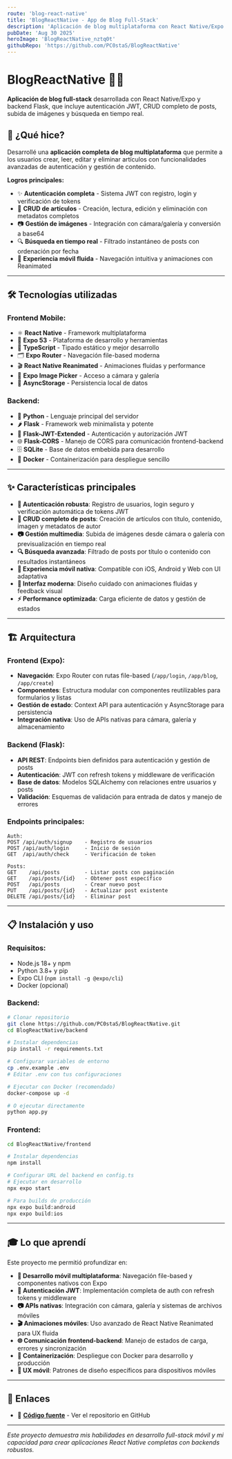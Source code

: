 ```yaml
---
route: 'blog-react-native'
title: 'BlogReactNative - App de Blog Full‑Stack'
description: 'Aplicación de blog multiplataforma con React Native/Expo y backend Flask: autenticación JWT, CRUD de posts, subida de imágenes y búsqueda.'
pubDate: 'Aug 30 2025'
heroImage: 'BlogReactNative_nztq0t'
githubRepo: 'https://github.com/PC0staS/BlogReactNative'
---
```


# BlogReactNative 📱📝

**Aplicación de blog full-stack** desarrollada con React Native/Expo y backend Flask, que incluye autenticación JWT, CRUD completo de posts, subida de imágenes y búsqueda en tiempo real.

## 🚀 ¿Qué hice?

Desarrollé una **aplicación completa de blog multiplataforma** que permite a los usuarios crear, leer, editar y eliminar artículos con funcionalidades avanzadas de autenticación y gestión de contenido.

**Logros principales:**
- ✨ **Autenticación completa** - Sistema JWT con registro, login y verificación de tokens
- 📝 **CRUD de artículos** - Creación, lectura, edición y eliminación con metadatos completos
- 📷 **Gestión de imágenes** - Integración con cámara/galería y conversión a base64
- 🔍 **Búsqueda en tiempo real** - Filtrado instantáneo de posts con ordenación por fecha
- 📱 **Experiencia móvil fluida** - Navegación intuitiva y animaciones con Reanimated

---

## 🛠️ Tecnologías utilizadas

### Frontend Mobile:
- ⚛️ **React Native** - Framework multiplataforma
- 📱 **Expo 53** - Plataforma de desarrollo y herramientas
- 🔷 **TypeScript** - Tipado estático y mejor desarrollo
- 🗂️ **Expo Router** - Navegación file-based moderna
- 🎬 **React Native Reanimated** - Animaciones fluidas y performance
- 📸 **Expo Image Picker** - Acceso a cámara y galería
- 💾 **AsyncStorage** - Persistencia local de datos

### Backend:
- 🐍 **Python** - Lenguaje principal del servidor
- 🌶️ **Flask** - Framework web minimalista y potente
- 🔑 **Flask-JWT-Extended** - Autenticación y autorización JWT
- 🌐 **Flask-CORS** - Manejo de CORS para comunicación frontend-backend
- 🗄️ **SQLite** - Base de datos embebida para desarrollo
- 🐳 **Docker** - Containerización para despliegue sencillo

---

## ✨ Características principales

- **🔐 Autenticación robusta**: Registro de usuarios, login seguro y verificación automática de tokens JWT
- **📝 CRUD completo de posts**: Creación de artículos con título, contenido, imagen y metadatos de autor
- **📷 Gestión multimedia**: Subida de imágenes desde cámara o galería con previsualización en tiempo real
- **🔍 Búsqueda avanzada**: Filtrado de posts por título o contenido con resultados instantáneos
- **📱 Experiencia móvil nativa**: Compatible con iOS, Android y Web con UI adaptativa
- **🎨 Interfaz moderna**: Diseño cuidado con animaciones fluidas y feedback visual
- **⚡ Performance optimizada**: Carga eficiente de datos y gestión de estados

---

## 🏗️ Arquitectura

### Frontend (Expo):
- **Navegación**: Expo Router con rutas file-based (`/app/login`, `/app/blog`, `/app/create`)
- **Componentes**: Estructura modular con componentes reutilizables para formularios y listas
- **Gestión de estado**: Context API para autenticación y AsyncStorage para persistencia
- **Integración nativa**: Uso de APIs nativas para cámara, galería y almacenamiento

### Backend (Flask):
- **API REST**: Endpoints bien definidos para autenticación y gestión de posts
- **Autenticación**: JWT con refresh tokens y middleware de verificación
- **Base de datos**: Modelos SQLAlchemy con relaciones entre usuarios y posts
- **Validación**: Esquemas de validación para entrada de datos y manejo de errores

### Endpoints principales:
```
Auth:
POST /api/auth/signup    - Registro de usuarios
POST /api/auth/login     - Inicio de sesión
GET  /api/auth/check     - Verificación de token

Posts:
GET    /api/posts        - Listar posts con paginación
GET    /api/posts/{id}   - Obtener post específico
POST   /api/posts        - Crear nuevo post
PUT    /api/posts/{id}   - Actualizar post existente
DELETE /api/posts/{id}   - Eliminar post
```

---

## 📋 Instalación y uso

### Requisitos:
- Node.js 18+ y npm
- Python 3.8+ y pip
- Expo CLI (`npm install -g @expo/cli`)
- Docker (opcional)

### Backend:
```bash
# Clonar repositorio
git clone https://github.com/PC0staS/BlogReactNative.git
cd BlogReactNative/backend

# Instalar dependencias
pip install -r requirements.txt

# Configurar variables de entorno
cp .env.example .env
# Editar .env con tus configuraciones

# Ejecutar con Docker (recomendado)
docker-compose up -d

# O ejecutar directamente
python app.py
```

### Frontend:
```bash
cd BlogReactNative/frontend

# Instalar dependencias
npm install

# Configurar URL del backend en config.ts
# Ejecutar en desarrollo
npx expo start

# Para builds de producción
npx expo build:android
npx expo build:ios
```

---

## 🎓 Lo que aprendí

Este proyecto me permitió profundizar en:
- **📱 Desarrollo móvil multiplataforma**: Navegación file-based y componentes nativos con Expo
- **🔑 Autenticación JWT**: Implementación completa de auth con refresh tokens y middleware
- **📷 APIs nativas**: Integración con cámara, galería y sistemas de archivos móviles
- **🎬 Animaciones móviles**: Uso avanzado de React Native Reanimated para UX fluida
- **🌐 Comunicación frontend-backend**: Manejo de estados de carga, errores y sincronización
- **🐳 Containerización**: Despliegue con Docker para desarrollo y producción
- **📱 UX móvil**: Patrones de diseño específicos para dispositivos móviles

---

## 🔗 Enlaces

- 📂 **[Código fuente](https://github.com/PC0staS/BlogReactNative)** - Ver el repositorio en GitHub

---

*Este proyecto demuestra mis habilidades en desarrollo full-stack móvil y mi capacidad para crear aplicaciones React Native completas con backends robustos.*
